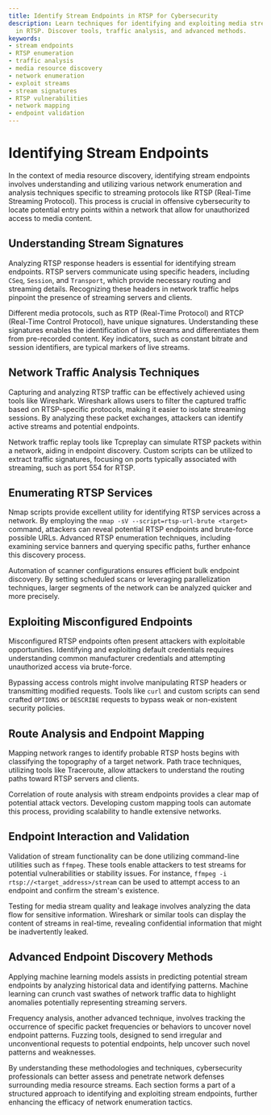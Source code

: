 ```yaml
---
title: Identify Stream Endpoints in RTSP for Cybersecurity
description: Learn techniques for identifying and exploiting media stream endpoints
  in RTSP. Discover tools, traffic analysis, and advanced methods.
keywords:
- stream endpoints
- RTSP enumeration
- traffic analysis
- media resource discovery
- network enumeration
- exploit streams
- stream signatures
- RTSP vulnerabilities
- network mapping
- endpoint validation
---
```


# Identifying Stream Endpoints

In the context of media resource discovery, identifying stream endpoints involves understanding and utilizing various network enumeration and analysis techniques specific to streaming protocols like RTSP (Real-Time Streaming Protocol). This process is crucial in offensive cybersecurity to locate potential entry points within a network that allow for unauthorized access to media content.

## Understanding Stream Signatures

Analyzing RTSP response headers is essential for identifying stream endpoints. RTSP servers communicate using specific headers, including `CSeq`, `Session`, and `Transport`, which provide necessary routing and streaming details. Recognizing these headers in network traffic helps pinpoint the presence of streaming servers and clients.

Different media protocols, such as RTP (Real-Time Protocol) and RTCP (Real-Time Control Protocol), have unique signatures. Understanding these signatures enables the identification of live streams and differentiates them from pre-recorded content. Key indicators, such as constant bitrate and session identifiers, are typical markers of live streams.

## Network Traffic Analysis Techniques

Capturing and analyzing RTSP traffic can be effectively achieved using tools like Wireshark. Wireshark allows users to filter the captured traffic based on RTSP-specific protocols, making it easier to isolate streaming sessions. By analyzing these packet exchanges, attackers can identify active streams and potential endpoints.

Network traffic replay tools like Tcpreplay can simulate RTSP packets within a network, aiding in endpoint discovery. Custom scripts can be utilized to extract traffic signatures, focusing on ports typically associated with streaming, such as port 554 for RTSP.

## Enumerating RTSP Services

Nmap scripts provide excellent utility for identifying RTSP services across a network. By employing the `nmap -sV --script=rtsp-url-brute <target>` command, attackers can reveal potential RTSP endpoints and brute-force possible URLs. Advanced RTSP enumeration techniques, including examining service banners and querying specific paths, further enhance this discovery process.

Automation of scanner configurations ensures efficient bulk endpoint discovery. By setting scheduled scans or leveraging parallelization techniques, larger segments of the network can be analyzed quicker and more precisely.

## Exploiting Misconfigured Endpoints

Misconfigured RTSP endpoints often present attackers with exploitable opportunities. Identifying and exploiting default credentials requires understanding common manufacturer credentials and attempting unauthorized access via brute-force.

Bypassing access controls might involve manipulating RTSP headers or transmitting modified requests. Tools like `curl` and custom scripts can send crafted `OPTIONS` or `DESCRIBE` requests to bypass weak or non-existent security policies.

## Route Analysis and Endpoint Mapping

Mapping network ranges to identify probable RTSP hosts begins with classifying the topography of a target network. Path trace techniques, utilizing tools like Traceroute, allow attackers to understand the routing paths toward RTSP servers and clients.

Correlation of route analysis with stream endpoints provides a clear map of potential attack vectors. Developing custom mapping tools can automate this process, providing scalability to handle extensive networks.

## Endpoint Interaction and Validation

Validation of stream functionality can be done utilizing command-line utilities such as `ffmpeg`. These tools enable attackers to test streams for potential vulnerabilities or stability issues. For instance, `ffmpeg -i rtsp://<target_address>/stream` can be used to attempt access to an endpoint and confirm the stream's existence.

Testing for media stream quality and leakage involves analyzing the data flow for sensitive information. Wireshark or similar tools can display the content of streams in real-time, revealing confidential information that might be inadvertently leaked.

## Advanced Endpoint Discovery Methods

Applying machine learning models assists in predicting potential stream endpoints by analyzing historical data and identifying patterns. Machine learning can crunch vast swathes of network traffic data to highlight anomalies potentially representing streaming servers.

Frequency analysis, another advanced technique, involves tracking the occurrence of specific packet frequencies or behaviors to uncover novel endpoint patterns. Fuzzing tools, designed to send irregular and unconventional requests to potential endpoints, help uncover such novel patterns and weaknesses.

By understanding these methodologies and techniques, cybersecurity professionals can better assess and penetrate network defenses surrounding media resource streams. Each section forms a part of a structured approach to identifying and exploiting stream endpoints, further enhancing the efficacy of network enumeration tactics.